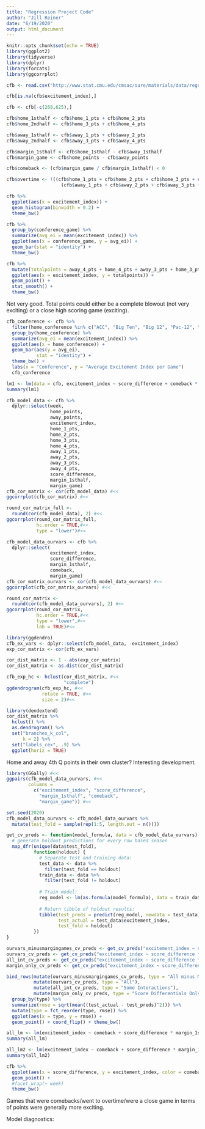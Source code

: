 ```yaml
---
title: "Regression Project Code"
author: "Jill Reiner"
date: "6/19/2020"
output: html_document
---
```


```r
knitr::opts_chunk$set(echo = TRUE)
library(ggplot2)
library(tidyverse)
library(dplyr)
library(forcats)
library(ggcorrplot)
```

```r
cfb <- read.csv("http://www.stat.cmu.edu/cmsac/sure/materials/data/regression_projects/cfb_2019_games.csv")

cfb[is.na(cfb$excitement_index),]

cfb <- cfb[-c(268,625),]

cfb$home_1sthalf <- cfb$home_1_pts + cfb$home_2_pts 
cfb$home_2ndhalf <- cfb$home_3_pts + cfb$home_4_pts

cfb$away_1sthalf <- cfb$away_1_pts + cfb$away_2_pts
cfb$away_2ndhalf <- cfb$away_3_pts + cfb$away_4_pts

cfb$margin_1sthalf <- cfb$home_1sthalf - cfb$away_1sthalf
cfb$margin_game <- cfb$home_points - cfb$away_points

cfb$comeback <- (cfb$margin_game / cfb$margin_1sthalf) < 0

cfb$overtime <- !((cfb$home_1_pts + cfb$home_2_pts + cfb$home_3_pts + cfb$home_4_pts) == cfb$home_points |
                    (cfb$away_1_pts + cfb$away_2_pts + cfb$away_3_pts + cfb$away_4_pts) == cfb$away_points)

```

```r
cfb %>%
  ggplot(aes(x = excitement_index)) +
  geom_histogram(binwidth = 0.2) +
  theme_bw()
```

```r
cfb %>%
  group_by(conference_game) %>%
  summarize(avg_ei = mean(excitement_index)) %>%
  ggplot(aes(x = conference_game, y = avg_ei)) +
  geom_bar(stat = "identity") +
  theme_bw()
```

```r
cfb %>%
  mutate(totalpoints = away_4_pts + home_4_pts + away_3_pts + home_3_pts + away_2_pts + home_2_pts + away_1_pts + home_1_pts) %>%
  ggplot(aes(x = excitement_index, y = totalpoints)) +
  geom_point() +
  stat_smooth() +
  theme_bw()
```

Not very good. Total points could either be a complete blowout (not very exciting) or a close high scoring game (exciting).

```r
cfb_conference <- cfb %>%
  filter(home_conference %in% c("ACC", "Big Ten", "Big 12", "Pac-12", "SEC")) %>%
  group_by(home_conference) %>%
  summarize(avg_ei = mean(excitement_index)) %>%
  ggplot(aes(x = home_conference)) +
  geom_bar(aes(y = avg_ei),
           stat = "identity") +
  theme_bw() +
  labs(x = "Conference", y = "Average Excitement Index per Game")
  cfb_conference
```

```r
lm1 <- lm(data = cfb, excitement_index ~ score_difference + comeback * margin_1sthalf + conference_game)
summary(lm1)
```

```r
cfb_model_data <- cfb %>%
  dplyr::select(week,
                home_points, 
                away_points,
                excitement_index,
                home_1_pts,
                home_2_pts, 
                home_3_pts,
                home_4_pts,
                away_1_pts,
                away_2_pts, 
                away_3_pts,
                away_4_pts,
                score_difference, 
                margin_1sthalf,
                margin_game)
cfb_cor_matrix <- cor(cfb_model_data) #<<
ggcorrplot(cfb_cor_matrix) #<<
```

```r
round_cor_matrix_full <- 
  round(cor(cfb_model_data), 2) #<<
ggcorrplot(round_cor_matrix_full, 
           hc.order = TRUE,#<<
           type = "lower")#<<
```

```r
cfb_model_data_ourvars <- cfb %>%
  dplyr::select(
                excitement_index,
                score_difference, 
                margin_1sthalf,
                comeback,
                margin_game)
cfb_cor_matrix_ourvars <- cor(cfb_model_data_ourvars) #<<
ggcorrplot(cfb_cor_matrix_ourvars) #<<
```

```r
round_cor_matrix <- 
  round(cor(cfb_model_data_ourvars), 2) #<<
ggcorrplot(round_cor_matrix, 
           hc.order = TRUE,#<<
           type = "lower",#<<
           lab = TRUE)#<<
```

```r
library(ggdendro)
cfb_ex_vars <- dplyr::select(cfb_model_data, -excitement_index)
exp_cor_matrix <- cor(cfb_ex_vars)

cor_dist_matrix <- 1 - abs(exp_cor_matrix)
cor_dist_matrix <- as.dist(cor_dist_matrix)

cfb_exp_hc <- hclust(cor_dist_matrix, #<<
                     "complete") 
ggdendrogram(cfb_exp_hc, #<<
             rotate = TRUE, #<<
             size = 2)#<<
```

```r
library(dendextend)
cor_dist_matrix %>%
  hclust() %>%
  as.dendrogram() %>%
  set("branches_k_col", 
      k = 2) %>% 
  set("labels_cex", .9) %>%
  ggplot(horiz = TRUE)
```

Home and away 4th Q points in their own cluster? Interesting development.

```r
library(GGally) #<<
ggpairs(cfb_model_data_ourvars, #<<
        columns =
          c("excitement_index", "score_difference",
            "margin_1sthalf", "comeback",
            "margin_game")) #<<
```


```r
set.seed(2020)
cfb_model_data_ourvars <- cfb_model_data_ourvars %>%
  mutate(test_fold = sample(rep(1:5, length.out = n())))
```

```r
get_cv_preds <- function(model_formula, data = cfb_model_data_ourvars) {
  # generate holdout predictions for every row based season
  map_dfr(unique(data$test_fold), 
          function(holdout) {
            # Separate test and training data:
            test_data <- data %>%
              filter(test_fold == holdout)
            train_data <- data %>%
              filter(test_fold != holdout)
            
            # Train model:
            reg_model <- lm(as.formula(model_formula), data = train_data)
            
            # Return tibble of holdout results:
            tibble(test_preds = predict(reg_model, newdata = test_data),
                   test_actual = test_data$excitement_index,
                   test_fold = holdout) 
          })
}

```

```r
ourvars_minusmargingames_cv_preds <- get_cv_preds("excitement_index ~ score_difference + margin_1sthalf + comeback")
ourvars_cv_preds <- get_cv_preds("excitement_index ~ score_difference * margin_1sthalf + comeback + margin_game")
all_int_cv_preds <- get_cv_preds("excitement_index ~ score_difference * margin_game + margin_1sthalf + comeback")
margin_only_cv_preds <- get_cv_preds("excitement_index ~ score_difference + margin_1sthalf")
```

```r
bind_rows(mutate(ourvars_minusmargingames_cv_preds, type = "All minus Margin Games"),
          mutate(ourvars_cv_preds, type = "All"),
          mutate(all_int_cv_preds, type = "Some Interactions"),
          mutate(margin_only_cv_preds, type = "Score Differentials Only")) %>%
  group_by(type) %>%
  summarize(rmse = sqrt(mean((test_actual - test_preds)^2))) %>%
  mutate(type = fct_reorder(type, rmse)) %>%
  ggplot(aes(x = type, y = rmse)) +
  geom_point() + coord_flip() + theme_bw()
```

```r
all_lm <- lm(excitement_index ~ comeback + score_difference * margin_1sthalf, data = cfb_model_data_ourvars)
summary(all_lm)
```

```r
all_lm2 <- lm(excitement_index ~ comeback + score_difference * margin_1sthalf, data = cfb)
summary(all_lm2)
```

```r
cfb %>%
  ggplot(aes(x = score_difference, y = excitement_index, color = comeback, shape = overtime, size = overtime)) + #maybe too much going on here
  geom_point() +
  #facet_wrap(~ week)
  theme_bw() 
```

Games that were comebacks/went to overtime/were a close game in terms of points were generally more exciting.

Model diagnostics:



